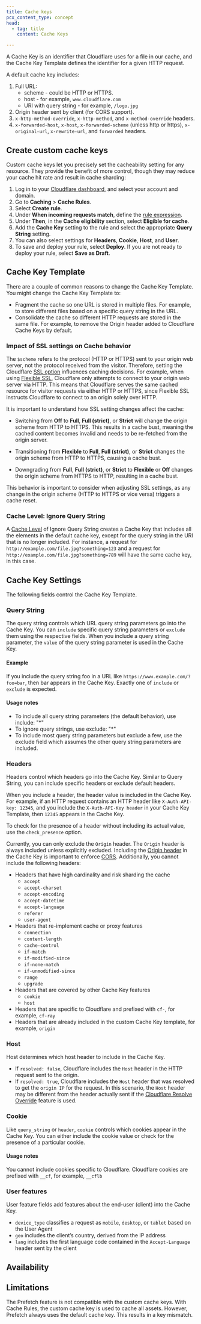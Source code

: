```yaml
---
title: Cache keys
pcx_content_type: concept
head:
  - tag: title
    content: Cache Keys

---
```



A Cache Key is an identifier that Cloudflare uses for a file in our cache, and the Cache Key Template defines the identifier for a given HTTP request.

A default cache key includes:

1. Full URL:
   * scheme - could be HTTP or HTTPS.
   * host - for example, `www.cloudflare.com`
   * URI with query string - for example, `/logo.jpg`
2. Origin header sent by client (for CORS support).
3. `x-http-method-override`, `x-http-method`, and `x-method-override` headers.
4. `x-forwarded-host`, `x-host`, `x-forwarded-scheme` (unless http or https), `x-original-url`, `x-rewrite-url`, and `forwarded` headers.

## Create custom cache keys

Custom cache keys let you precisely set the cacheability setting for any resource. They provide the benefit of more control, though they may reduce your cache hit rate and result in cache sharding:

1. Log in to your [Cloudflare dashboard](https://dash.cloudflare.com), and select your account and domain.
2. Go to **Caching** > **Cache Rules**.
3. Select **Create rule**.
4. Under **When incoming requests match**, define the [rule expression](/ruleset-engine/rules-language/expressions/edit-expressions/#expression-builder).
5. Under **Then**, in the **Cache eligibility** section, select **Eligible for cache**.
6. Add the **Cache Key** setting to the rule and select the appropriate **Query String** setting.
7. You can also select settings for **Headers**, **Cookie**, **Host**, and **User**.
8. To save and deploy your rule, select **Deploy**. If you are not ready to deploy your rule, select **Save as Draft**.

## Cache Key Template

There are a couple of common reasons to change the Cache Key Template. You might change the Cache Key Template to:

* Fragment the cache so one URL is stored in multiple files. For example, to store different files based on a specific query string in the URL.
* Consolidate the cache so different HTTP requests are stored in the same file. For example, to remove the Origin header added to Cloudflare Cache Keys by default.

### Impact of SSL settings on Cache behavior

The `$scheme` refers to the protocol (HTTP or HTTPS) sent to your origin web server, not the protocol received from the visitor. Therefore, setting the Cloudflare [SSL option](/ssl/origin-configuration/ssl-modes/) influences caching decisions. For example, when using [Flexible SSL](/ssl/origin-configuration/ssl-modes/flexible/), Cloudflare only attempts to connect to your origin web server via HTTP. This means that Cloudflare serves the same cached resource for visitor requests via either HTTP or HTTPS, since Flexible SSL instructs Cloudflare to connect to an origin solely over HTTP.

It is important to understand how SSL setting changes affect the cache:

- Switching from **Off** to **Full**, **Full (strict)**, or **Strict** will change the origin scheme from HTTP to HTTPS. This results in a cache bust, meaning the cached content becomes invalid and needs to be re-fetched from the origin server.

- Transitioning from **Flexible** to **Full**, **Full (strict)**, or **Strict** changes the origin scheme from HTTP to HTTPS, causing a cache bust.

- Downgrading from **Full**, **Full (strict)**, or **Strict** to **Flexible** or **Off** changes the origin scheme from HTTPS to HTTP, resulting in a cache bust.

This behavior is important to consider when adjusting SSL settings, as any change in the origin scheme (HTTP to HTTPS or vice versa) triggers a cache reset.

### Cache Level: Ignore Query String

A [Cache Level](/cache/how-to/set-caching-levels/) of Ignore Query String creates a Cache Key that includes all the elements in the default cache key, except for the query string in the URI that is no longer included. For instance, a request for `http://example.com/file.jpg?something=123` and a request for `http://example.com/file.jpg?something=789` will have the same cache key, in this case.

## Cache Key Settings

The following fields control the Cache Key Template.

### Query String

The query string controls which URL query string parameters go into the Cache Key. You can `include` specific query string parameters or `exclude` them using the respective fields. When you include a query string parameter, the `value` of the query string parameter is used in the Cache Key.

#### Example

If you include the query string foo in a URL like `https://www.example.com/?foo=bar`, then bar appears in the Cache Key. Exactly one of `include` or `exclude` is expected.

#### Usage notes

* To include all query string parameters (the default behavior), use include: "\*"
* To ignore query strings, use exclude: "\*"
* To include most query string parameters but exclude a few, use the exclude field which assumes the other query string parameters are included.

### Headers

Headers control which headers go into the Cache Key. Similar to Query String, you can include specific headers or exclude default headers.

When you include a header, the header value is included in the Cache Key. For example, if an HTTP request contains an HTTP header like `X-Auth-API-key: 12345`, and you include the `X-Auth-API-Key header` in your Cache Key Template, then `12345` appears in the Cache Key.

To check for the presence of a header without including its actual value, use the `check_presence` option.

Currently, you can only exclude the `Origin` header. The `Origin` header is always included unless explicitly excluded. Including the [Origin header](https://developer.mozilla.org/en-US/docs/Web/HTTP/Headers/Origin) in the Cache Key is important to enforce [CORS](https://developer.mozilla.org/en-US/docs/Glossary/CORS). Additionally, you cannot include the following headers:

* Headers that have high cardinality and risk sharding the cache
  * `accept`
  * `accept-charset`
  * `accept-encoding`
  * `accept-datetime`
  * `accept-language`
  * `referer`
  * `user-agent`
* Headers that re-implement cache or proxy features
  * `connection`
  * `content-length`
  * `cache-control`
  * `if-match`
  * `if-modified-since`
  * `if-none-match`
  * `if-unmodified-since`
  * `range`
  * `upgrade`
* Headers that are covered by other Cache Key features
  * `cookie`
  * `host`
* Headers that are specific to Cloudflare and prefixed with `cf-`, for example, `cf-ray`
* Headers that are already included in the custom Cache Key template, for example, `origin`

### Host

Host determines which host header to include in the Cache Key.

* If `resolved: false`, Cloudflare includes the `Host` header in the HTTP request sent to the origin.
* If `resolved: true`, Cloudflare includes the `Host` header that was resolved to get the `origin IP` for the request. In this scenario, the `Host` header may be different from the header actually sent if the [Cloudflare Resolve Override](/rules/page-rules/how-to/override-url-or-ip-address/) feature is used.

### Cookie

Like `query_string` or `header`, `cookie` controls which cookies appear in the Cache Key. You can either include the cookie value or check for the presence of a particular cookie.

#### Usage notes

You cannot include cookies specific to Cloudflare. Cloudflare cookies are prefixed with `__cf`, for example, `__cflb`

### User features

User feature fields add features about the end-user (client) into the Cache Key.

* `device_type` classifies a request as `mobile`, `desktop`, or `tablet` based on the User Agent
* `geo` includes the client’s country, derived from the IP address
* `lang` includes the first language code contained in the `Accept-Language` header sent by the client

## Availability

<FeatureTable id="cache.cache_key" />

## Limitations

The Prefetch feature is not compatible with the custom cache keys. With Cache Rules, the custom cache key is used to cache all assets. However, Prefetch always uses the default cache key. This results in a key mismatch.
